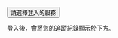 <!-- scripts: [{"src" : "https://apis.google.com/js/platform.js?onload=renderGoogleButton", "async" : null, "defer" : null}, {"src" : "js/auth.js"}, {"src" : "js/underscore-min.js"}, {"src" : "https://cdn.datatables.net/1.10.13/js/jquery.dataTables.min.js"}] -->
<!-- header-meta: [{"name" : "google-signin-client_id", "content" : "842324757776-nonjllne8m8as9djg51e6cg98h6ijam7.apps.googleusercontent.com"}] -->
<!-- header-link: [{"href" : "https://cdn.datatables.net/1.10.13/css/jquery.dataTables.min.css", "rel" : "stylesheet"}] -->
<div id="fb-root"></div>
<button class="btn btn-primary" data-toggle="modal" data-target="#login-menu">請選擇登入的服務</button>

登入後，會將您的追蹤紀錄顯示於下方。

<div id="login-menu" class="modal fade in" tabindex="-1" role="dialog" aria-hidden="true" style="display: none;">
  <div class="modal-header">
    <button type="button" class="close" data-dismiss="modal" aria-hidden="true">×</button>
  </div>
  <div class="modal-body">
    <div class="row">
      <div class="col-md-8" style="border-right: 1px dotted #C2C2C2;padding-right: 30px;">
        <ul class="thumbnails" style="text-align: center; font-size: 200%">
          <li class="span3">
            <a class="thumbnail" href="#">
              <div id="google-signin"></div>
            </a>
          </li>
          <li class="span3">
            <a class="thumbnail" href="#">
              <div class="fb-login-button" data-max-rows="2" data-size="xlarge" data-show-faces="false" data-auto-logout-link="false"></div>
            </a>
          </li>
          <li class="span3">
            <!-- <button class="btn btn-primary" data-toggle="modal" data-target="#login-menu">請選擇登入的服務</button> -->
            <a class="thumbnail" data-toggle="modal" data-target="#classroom-login">
              <img alt="Classroom登入" style="width: 240px; height: 50px; line-height: 50px;" src=""/>
            </a>
          </li>
          <li class="span3">
            <a class="thumbnail" href="#", onClick="return datascienceandrLogout();"><img alt="登出" style="width: 240px; height: 50px; text-align: center; line-height: 50px;" src=""/></a>
          </li>
        </ul>
      </div>
    </div>
  </div>
</div>

<div id="classroom-login" class="modal fade in" tabindex="-2" role="dialog" aria-hidden="true" style="display: none;">
  <div class="modal-header">
    <button type="button" class="close" data-dismiss="modal" aria-hidden="true">×</button>
  </div>
  <div class="modal-content">
    <div style="width: 66.66666667%">
			<form class="form-horizontal">
					<div class="control-group">
						<label class="control-label" for="account">帳號名稱</label>
						<div class="controls">
							<input id="account" type="text" required/>
						</div>
					</div>
					<div class="control-group">
						<label class="control-label" for="password">密碼</label>
						<div class="controls">
							<input id="password" type="password" required/>
						</div>
					</div>
					<div class="control-group">
						<div class="controls">
							<input value="Login" class="btn btn-primary" type="submit">
							<!-- <a id="forgotPasswordLink" href="#">Forgot Password</a> -->
						</div>
					</div>
			</form>
    </div>
  </div>
</div>

<table id="datascienceandr_user_records" class="display">
</table>

